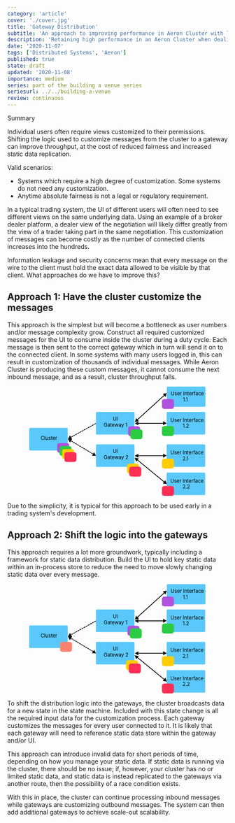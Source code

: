 ```yaml
---
category: 'article'
cover: './cover.jpg'
title: 'Gateway Distribution'
subtitle: 'An approach to improving performance in Aeron Cluster with large amounts of connected clients'
description: 'Retaining high performance in an Aeron Cluster when dealing with large amounts of clients'
date: '2020-11-07'
tags: ['Distributed Systems', 'Aeron']
published: true
state: draft
updated: '2020-11-08'
importance: medium
series: part of the building a venue series
seriesurl: ../../building-a-venue
review: continuous
---
```



<div class="bg-shaunnew-400 p-4 mb-4 rounded-md dark:text-black">
  <p class="font-bold">Summary</p>
  <p>Individual users often require views customized to their permissions. Shifting the logic used to customize messages from the cluster to a gateway can improve throughput, at the cost of reduced fairness and increased static data replication.</p>
  <p class="italic">Valid scenarios:</p>
  <p><ul>
  <li>Systems which require a high degree of customization. Some systems do not need any customization.</li>
  <li>Anytime absolute fairness is not a legal or regulatory requirement.</li>
    </ul></p>
</div>

In a typical trading system, the UI of different users will often need to see different views on the same underlying data. Using an example of a broker dealer platform, a dealer view of the negotiation will likely differ greatly from the view of a trader taking part in the same negotiation. This customization of messages can become costly as the number of connected clients increases into the hundreds.

Information leakage and security concerns mean that every message on the wire to the client must hold the exact data allowed to be visible by that client. What approaches do we have to improve this?

## Approach 1: Have the cluster customize the messages

This approach is the simplest but will become a bottleneck as user numbers and/or message complexity grow. Construct all required customized messages for the UI to consume inside the cluster during a duty cycle. Each message is then sent to the correct gateway which in turn will send it on to the connected client. In some systems with many users logged in, this can result in customization of thousands of individual messages. While Aeron Cluster is producing these custom messages, it cannot consume the next inbound message, and as a result, cluster throughput falls.

<div align="center">
<svg width="80%" height="auto" viewBox="0 0 750 465" fill="none" xmlns="http://www.w3.org/2000/svg">
<rect x="284" y="108" width="164" height="96" rx="4" fill="#5AC8FA"/>
<text fill="black" xml:space="preserve" font-family="-apple-system, BlinkMacSystemFont, 'Segoe UI', Roboto, Oxygen-Sans, Ubuntu, Cantarell, sans-serif" font-size="21" letter-spacing="0px"><tspan x="356.218" y="145.472">UI&#10;</tspan><tspan x="317.273" y="170.472">Gateway 1</tspan></text>
<rect x="284" y="246" width="164" height="96" rx="4" fill="#5AC8FA"/>
<text fill="black" xml:space="preserve" font-family="-apple-system, BlinkMacSystemFont, 'Segoe UI', Roboto, Oxygen-Sans, Ubuntu, Cantarell, sans-serif" font-size="21" letter-spacing="0px"><tspan x="356.218" y="283.472">UI&#10;</tspan><tspan x="317.273" y="308.472">Gateway 2</tspan></text>
<rect y="176" width="164" height="96" rx="4" fill="#5AC8FA"/>
<text fill="black" xml:space="preserve" font-family="-apple-system, BlinkMacSystemFont, 'Segoe UI', Roboto, Oxygen-Sans, Ubuntu, Cantarell, sans-serif" font-size="21" letter-spacing="0px"><tspan x="48.6235" y="226.472">Cluster</tspan></text>
<rect x="586" width="164" height="86" rx="4" fill="#5AC8FA"/>
<text fill="black" xml:space="preserve" font-family="-apple-system, BlinkMacSystemFont, 'Segoe UI', Roboto, Oxygen-Sans, Ubuntu, Cantarell, sans-serif" font-size="21" letter-spacing="0px"><tspan x="602.393" y="37.472">User Interface&#10;</tspan><tspan x="653.745" y="62.472">1.1</tspan></text>
<rect x="585" y="108" width="164" height="96" rx="4" fill="#5AC8FA"/>
<text fill="black" xml:space="preserve" font-family="-apple-system, BlinkMacSystemFont, 'Segoe UI', Roboto, Oxygen-Sans, Ubuntu, Cantarell, sans-serif" font-size="21" letter-spacing="0px"><tspan x="601.393" y="150.472">User Interface&#10;</tspan><tspan x="652.745" y="175.472">1.2</tspan></text>
<rect x="585" y="246" width="164" height="96" rx="4" fill="#5AC8FA"/>
<text fill="black" xml:space="preserve" font-family="-apple-system, BlinkMacSystemFont, 'Segoe UI', Roboto, Oxygen-Sans, Ubuntu, Cantarell, sans-serif" font-size="21" letter-spacing="0px"><tspan x="600.893" y="288.472">User Interface&#10;</tspan><tspan x="652.245" y="313.472">2.1</tspan></text>
<rect x="585" y="366" width="164" height="96" rx="4" fill="#5AC8FA"/>
<text fill="black" xml:space="preserve" font-family="-apple-system, BlinkMacSystemFont, 'Segoe UI', Roboto, Oxygen-Sans, Ubuntu, Cantarell, sans-serif" font-size="21" letter-spacing="0px"><tspan x="600.893" y="408.472">User Interface&#10;</tspan><tspan x="652.245" y="433.472">2.2</tspan></text>
<path d="M284.5 294.5L276.075 279.367L267.182 294.23L284.5 294.5ZM165 223L173.425 238.133L182.318 223.27L165 223ZM166.364 225.564L167.651 226.334L169.191 223.76L167.904 222.99L166.364 225.564ZM172.172 225.543L170.885 224.773L169.344 227.347L170.632 228.118L172.172 225.543ZM174.899 230.671L176.187 231.441L177.727 228.867L176.44 228.097L174.899 230.671ZM180.708 230.65L179.42 229.88L177.88 232.455L179.167 233.225L180.708 230.65ZM183.435 235.778L184.722 236.548L186.263 233.974L184.976 233.204L183.435 235.778ZM189.243 235.757L187.956 234.987L186.416 237.562L187.703 238.332L189.243 235.757ZM191.971 240.885L193.258 241.656L194.798 239.081L193.511 238.311L191.971 240.885ZM197.779 240.865L196.492 240.094L194.952 242.669L196.239 243.439L197.779 240.865ZM200.507 245.993L201.794 246.763L203.334 244.188L202.047 243.418L200.507 245.993ZM206.315 245.972L205.028 245.202L203.487 247.776L204.774 248.546L206.315 245.972ZM209.042 251.1L210.33 251.87L211.87 249.295L210.583 248.525L209.042 251.1ZM214.851 251.079L213.563 250.309L212.023 252.883L213.31 253.653L214.851 251.079ZM217.578 256.207L218.865 256.977L220.406 254.403L219.118 253.632L217.578 256.207ZM223.386 256.186L222.099 255.416L220.559 257.99L221.846 258.76L223.386 256.186ZM226.114 261.314L227.401 262.084L228.941 259.51L227.654 258.74L226.114 261.314ZM231.922 261.293L230.635 260.523L229.094 263.097L230.382 263.868L231.922 261.293ZM234.649 266.421L235.937 267.191L237.477 264.617L236.19 263.847L234.649 266.421ZM240.458 266.4L239.17 265.63L237.63 268.205L238.917 268.975L240.458 266.4ZM243.185 271.528L244.472 272.298L246.013 269.724L244.726 268.954L243.185 271.528ZM248.993 271.507L247.706 270.737L246.166 273.312L247.453 274.082L248.993 271.507ZM251.721 276.635L253.008 277.406L254.548 274.831L253.261 274.061L251.721 276.635ZM257.529 276.615L256.242 275.844L254.702 278.419L255.989 279.189L257.529 276.615ZM260.257 281.743L261.544 282.513L263.084 279.938L261.797 279.168L260.257 281.743ZM266.065 281.722L264.778 280.952L263.237 283.526L264.524 284.296L266.065 281.722ZM268.792 286.85L270.08 287.62L271.62 285.045L270.333 284.275L268.792 286.85ZM274.601 286.829L273.313 286.059L271.773 288.633L273.06 289.403L274.601 286.829ZM277.328 291.957L278.615 292.727L280.156 290.153L278.868 289.382L277.328 291.957ZM283.136 291.936L281.849 291.166L280.309 293.74L281.596 294.51L283.136 291.936ZM170.632 228.118L174.899 230.671L176.44 228.097L172.172 225.543L170.632 228.118ZM179.167 233.225L183.435 235.778L184.976 233.204L180.708 230.65L179.167 233.225ZM187.703 238.332L191.971 240.885L193.511 238.311L189.243 235.757L187.703 238.332ZM196.239 243.439L200.507 245.993L202.047 243.418L197.779 240.865L196.239 243.439ZM204.774 248.546L209.042 251.1L210.583 248.525L206.315 245.972L204.774 248.546ZM213.31 253.653L217.578 256.207L219.118 253.632L214.851 251.079L213.31 253.653ZM221.846 258.76L226.114 261.314L227.654 258.74L223.386 256.186L221.846 258.76ZM230.382 263.868L234.649 266.421L236.19 263.847L231.922 261.293L230.382 263.868ZM238.917 268.975L243.185 271.528L244.726 268.954L240.458 266.4L238.917 268.975ZM247.453 274.082L251.721 276.635L253.261 274.061L248.993 271.507L247.453 274.082ZM255.989 279.189L260.257 281.743L261.797 279.168L257.529 276.615L255.989 279.189ZM264.524 284.296L268.792 286.85L270.333 284.275L266.065 281.722L264.524 284.296ZM273.06 289.403L277.328 291.957L278.868 289.382L274.601 286.829L273.06 289.403Z" fill="black"/>
<path d="M164.75 222.75L182.068 223.067L173.683 207.911L164.75 222.75ZM167.694 222.836L169.006 222.11L167.554 219.484L166.241 220.211L167.694 222.836ZM170.677 217.757L169.364 218.483L170.816 221.108L172.129 220.382L170.677 217.757ZM176.564 217.928L177.877 217.202L176.424 214.577L175.112 215.303L176.564 217.928ZM179.547 212.85L178.234 213.576L179.687 216.201L180.999 215.475L179.547 212.85ZM185.434 213.021L186.747 212.295L185.295 209.67L183.982 210.396L185.434 213.021ZM188.417 207.942L187.105 208.668L188.557 211.293L189.87 210.567L188.417 207.942ZM194.305 208.113L195.617 207.387L194.165 204.762L192.853 205.488L194.305 208.113ZM197.288 203.035L195.975 203.761L197.428 206.386L198.74 205.66L197.288 203.035ZM203.175 203.206L204.488 202.48L203.035 199.855L201.723 200.581L203.175 203.206ZM206.158 198.127L204.846 198.853L206.298 201.478L207.61 200.752L206.158 198.127ZM212.046 198.299L213.358 197.573L211.906 194.947L210.593 195.674L212.046 198.299ZM215.028 193.22L213.716 193.946L215.168 196.571L216.481 195.845L215.028 193.22ZM220.916 193.391L222.228 192.665L220.776 190.04L219.464 190.766L220.916 193.391ZM223.899 188.312L222.586 189.039L224.039 191.664L225.351 190.938L223.899 188.312ZM229.786 188.484L231.099 187.758L229.647 185.133L228.334 185.859L229.786 188.484ZM232.769 183.405L231.457 184.131L232.909 186.756L234.221 186.03L232.769 183.405ZM238.657 183.576L239.969 182.85L238.517 180.225L237.204 180.951L238.657 183.576ZM241.64 178.498L240.327 179.224L241.779 181.849L243.092 181.123L241.64 178.498ZM247.527 178.669L248.84 177.943L247.387 175.318L246.075 176.044L247.527 178.669ZM250.51 173.59L249.197 174.316L250.65 176.941L251.962 176.215L250.51 173.59ZM256.397 173.762L257.71 173.035L256.258 170.41L254.945 171.137L256.397 173.762ZM259.38 168.683L258.068 169.409L259.52 172.034L260.833 171.308L259.38 168.683ZM265.268 168.854L266.58 168.128L265.128 165.503L263.816 166.229L265.268 168.854ZM268.251 163.775L266.938 164.502L268.39 167.127L269.703 166.401L268.251 163.775ZM274.138 163.947L275.451 163.221L273.998 160.596L272.686 161.322L274.138 163.947ZM277.121 158.868L275.809 159.594L277.261 162.219L278.573 161.493L277.121 158.868ZM283.009 159.039L284.321 158.313L282.869 155.688L281.556 156.414L283.009 159.039ZM172.129 220.382L176.564 217.928L175.112 215.303L170.677 217.757L172.129 220.382ZM180.999 215.475L185.434 213.021L183.982 210.396L179.547 212.85L180.999 215.475ZM189.87 210.567L194.305 208.113L192.853 205.488L188.417 207.942L189.87 210.567ZM198.74 205.66L203.175 203.206L201.723 200.581L197.288 203.035L198.74 205.66ZM207.61 200.752L212.046 198.299L210.593 195.674L206.158 198.127L207.61 200.752ZM216.481 195.845L220.916 193.391L219.464 190.766L215.028 193.22L216.481 195.845ZM225.351 190.938L229.786 188.484L228.334 185.859L223.899 188.312L225.351 190.938ZM234.221 186.03L238.657 183.576L237.204 180.951L232.769 183.405L234.221 186.03ZM243.092 181.123L247.527 178.669L246.075 176.044L241.64 178.498L243.092 181.123ZM251.962 176.215L256.397 173.762L254.945 171.137L250.51 173.59L251.962 176.215ZM260.833 171.308L265.268 168.854L263.816 166.229L259.38 168.683L260.833 171.308ZM269.703 166.401L274.138 163.947L272.686 161.322L268.251 163.775L269.703 166.401ZM278.573 161.493L283.009 159.039L281.556 156.414L277.121 158.868L278.573 161.493Z" fill="black"/>
<path d="M585.625 414.625L579.488 398.428L568.53 411.841L585.625 414.625ZM449 303L455.137 319.197L466.095 305.784L449 303ZM576.12 404.922L460.403 310.38L458.505 312.703L574.222 407.245L576.12 404.922Z" fill="black"/>
<path d="M449.75 150.75L466.677 147.079L455.034 134.255L449.75 150.75ZM585.5 27.5L568.573 31.1712L580.216 43.9948L585.5 27.5ZM460.753 142.786L576.513 37.6852L574.497 35.4641L458.737 140.565L460.753 142.786Z" fill="black"/>
<path d="M449.5 294.5L464.532 303.105L464.468 285.784L449.5 294.5ZM585 294L569.968 285.395L570.032 302.716L585 294ZM463.005 295.95L571.506 295.55L571.495 292.55L462.994 292.95L463.005 295.95Z" fill="black"/>
<path d="M449.5 156.5L464.532 165.105L464.468 147.784L449.5 156.5ZM585 156L569.968 147.395L570.032 164.716L585 156ZM463.005 157.95L571.506 157.55L571.495 154.55L462.994 154.95L463.005 157.95Z" fill="black"/>
<rect x="119" y="240" width="51" height="42" rx="10" fill="#AF52DE"/>
<rect x="565" y="53" width="51" height="42" rx="10" fill="#AF52DE"/>
<rect x="129" y="253" width="51" height="42" rx="10" fill="#2ACC41"/>
<rect x="421" y="169" width="51" height="42" rx="10" fill="#AF52DE"/>
<rect x="431" y="182" width="51" height="42" rx="10" fill="#2ACC41"/>
<rect x="565" y="168" width="51" height="42" rx="10" fill="#2ACC41"/>
<rect x="140" y="266" width="51" height="42" rx="10" fill="#FFCC02"/>
<rect x="565" y="307" width="51" height="42" rx="10" fill="#FFCC02"/>
<rect x="150" y="279" width="51" height="42" rx="10" fill="#FF2E55"/>
<rect x="416" y="328" width="51" height="42" rx="10" fill="#FFCC02"/>
<rect x="426" y="341" width="51" height="42" rx="10" fill="#FF2E55"/>
<rect x="565" y="423" width="51" height="42" rx="10" fill="#FF2E55"/>
</svg>

</div>

Due to the simplicity, it is typical for this approach to be used early in a trading system's development.

## Approach 2: Shift the logic into the gateways

This approach requires a lot more groundwork, typically including a framework for static data distribution. Build the UI to hold key static data within an in-process store to reduce the need to move slowly changing static data over every message.


<MdxWarningAside asideTitle='warning' asideBody='By moving logic to the gateways, you can introduce unfairness. Heavily loaded gateways will delay messages when compared to lightly loaded gateways. To prevent any unfairness, use a single gateway. To add resilience in this scenario, keep a second gateway warm but inactive.'/>

<div align="center" className="mt-8">
<svg width="80%" height="auto" viewBox="0 0 750 465" fill="none" xmlns="http://www.w3.org/2000/svg">
<rect x="284" y="108" width="164" height="96" rx="4" fill="#5AC8FA"/>
<text fill="black" xml:space="preserve" font-family="-apple-system, BlinkMacSystemFont, 'Segoe UI', Roboto, Oxygen-Sans, Ubuntu, Cantarell, sans-serif" font-size="21" letter-spacing="0px"><tspan x="356.218" y="145.472">UI&#10;</tspan><tspan x="317.273" y="170.472">Gateway 1</tspan></text>
<rect x="284" y="246" width="164" height="96" rx="4" fill="#5AC8FA"/>
<text fill="black" xml:space="preserve" font-family="-apple-system, BlinkMacSystemFont, 'Segoe UI', Roboto, Oxygen-Sans, Ubuntu, Cantarell, sans-serif" font-size="21" letter-spacing="0px"><tspan x="356.218" y="283.472">UI&#10;</tspan><tspan x="317.273" y="308.472">Gateway 2</tspan></text>
<rect y="176" width="164" height="96" rx="4" fill="#5AC8FA"/>
<text fill="black" xml:space="preserve" font-family="-apple-system, BlinkMacSystemFont, 'Segoe UI', Roboto, Oxygen-Sans, Ubuntu, Cantarell, sans-serif" font-size="21" letter-spacing="0px"><tspan x="48.6235" y="226.472">Cluster</tspan></text>
<rect x="586" width="164" height="86" rx="4" fill="#5AC8FA"/>
<text fill="black" xml:space="preserve" font-family="-apple-system, BlinkMacSystemFont, 'Segoe UI', Roboto, Oxygen-Sans, Ubuntu, Cantarell, sans-serif" font-size="21" letter-spacing="0px"><tspan x="602.393" y="37.472">User Interface&#10;</tspan><tspan x="653.745" y="62.472">1.1</tspan></text>
<rect x="585" y="108" width="164" height="96" rx="4" fill="#5AC8FA"/>
<text fill="black" xml:space="preserve" font-family="-apple-system, BlinkMacSystemFont, 'Segoe UI', Roboto, Oxygen-Sans, Ubuntu, Cantarell, sans-serif" font-size="21" letter-spacing="0px"><tspan x="601.393" y="150.472">User Interface&#10;</tspan><tspan x="652.745" y="175.472">1.2</tspan></text>
<rect x="585" y="246" width="164" height="96" rx="4" fill="#5AC8FA"/>
<text fill="black" xml:space="preserve" font-family="-apple-system, BlinkMacSystemFont, 'Segoe UI', Roboto, Oxygen-Sans, Ubuntu, Cantarell, sans-serif" font-size="21" letter-spacing="0px"><tspan x="600.893" y="288.472">User Interface&#10;</tspan><tspan x="652.245" y="313.472">2.1</tspan></text>
<rect x="585" y="366" width="164" height="96" rx="4" fill="#5AC8FA"/>
<text fill="black" xml:space="preserve" font-family="-apple-system, BlinkMacSystemFont, 'Segoe UI', Roboto, Oxygen-Sans, Ubuntu, Cantarell, sans-serif" font-size="21" letter-spacing="0px"><tspan x="600.893" y="408.472">User Interface&#10;</tspan><tspan x="652.245" y="433.472">2.2</tspan></text>
<path d="M284.5 294.5L276.075 279.367L267.182 294.23L284.5 294.5ZM165 223L173.425 238.133L182.318 223.27L165 223ZM166.364 225.564L167.651 226.334L169.191 223.76L167.904 222.99L166.364 225.564ZM172.172 225.543L170.885 224.773L169.344 227.347L170.632 228.118L172.172 225.543ZM174.899 230.671L176.187 231.441L177.727 228.867L176.44 228.097L174.899 230.671ZM180.708 230.65L179.42 229.88L177.88 232.455L179.167 233.225L180.708 230.65ZM183.435 235.778L184.722 236.548L186.263 233.974L184.976 233.204L183.435 235.778ZM189.243 235.757L187.956 234.987L186.416 237.562L187.703 238.332L189.243 235.757ZM191.971 240.885L193.258 241.656L194.798 239.081L193.511 238.311L191.971 240.885ZM197.779 240.865L196.492 240.094L194.952 242.669L196.239 243.439L197.779 240.865ZM200.507 245.993L201.794 246.763L203.334 244.188L202.047 243.418L200.507 245.993ZM206.315 245.972L205.028 245.202L203.487 247.776L204.774 248.546L206.315 245.972ZM209.042 251.1L210.33 251.87L211.87 249.295L210.583 248.525L209.042 251.1ZM214.851 251.079L213.563 250.309L212.023 252.883L213.31 253.653L214.851 251.079ZM217.578 256.207L218.865 256.977L220.406 254.403L219.118 253.632L217.578 256.207ZM223.386 256.186L222.099 255.416L220.559 257.99L221.846 258.76L223.386 256.186ZM226.114 261.314L227.401 262.084L228.941 259.51L227.654 258.74L226.114 261.314ZM231.922 261.293L230.635 260.523L229.094 263.097L230.382 263.868L231.922 261.293ZM234.649 266.421L235.937 267.191L237.477 264.617L236.19 263.847L234.649 266.421ZM240.458 266.4L239.17 265.63L237.63 268.205L238.917 268.975L240.458 266.4ZM243.185 271.528L244.472 272.298L246.013 269.724L244.726 268.954L243.185 271.528ZM248.993 271.507L247.706 270.737L246.166 273.312L247.453 274.082L248.993 271.507ZM251.721 276.635L253.008 277.406L254.548 274.831L253.261 274.061L251.721 276.635ZM257.529 276.615L256.242 275.844L254.702 278.419L255.989 279.189L257.529 276.615ZM260.257 281.743L261.544 282.513L263.084 279.938L261.797 279.168L260.257 281.743ZM266.065 281.722L264.778 280.952L263.237 283.526L264.524 284.296L266.065 281.722ZM268.792 286.85L270.08 287.62L271.62 285.045L270.333 284.275L268.792 286.85ZM274.601 286.829L273.313 286.059L271.773 288.633L273.06 289.403L274.601 286.829ZM277.328 291.957L278.615 292.727L280.156 290.153L278.868 289.382L277.328 291.957ZM283.136 291.936L281.849 291.166L280.309 293.74L281.596 294.51L283.136 291.936ZM170.632 228.118L174.899 230.671L176.44 228.097L172.172 225.543L170.632 228.118ZM179.167 233.225L183.435 235.778L184.976 233.204L180.708 230.65L179.167 233.225ZM187.703 238.332L191.971 240.885L193.511 238.311L189.243 235.757L187.703 238.332ZM196.239 243.439L200.507 245.993L202.047 243.418L197.779 240.865L196.239 243.439ZM204.774 248.546L209.042 251.1L210.583 248.525L206.315 245.972L204.774 248.546ZM213.31 253.653L217.578 256.207L219.118 253.632L214.851 251.079L213.31 253.653ZM221.846 258.76L226.114 261.314L227.654 258.74L223.386 256.186L221.846 258.76ZM230.382 263.868L234.649 266.421L236.19 263.847L231.922 261.293L230.382 263.868ZM238.917 268.975L243.185 271.528L244.726 268.954L240.458 266.4L238.917 268.975ZM247.453 274.082L251.721 276.635L253.261 274.061L248.993 271.507L247.453 274.082ZM255.989 279.189L260.257 281.743L261.797 279.168L257.529 276.615L255.989 279.189ZM264.524 284.296L268.792 286.85L270.333 284.275L266.065 281.722L264.524 284.296ZM273.06 289.403L277.328 291.957L278.868 289.382L274.601 286.829L273.06 289.403Z" fill="black"/>
<path d="M164.75 222.75L182.068 223.067L173.683 207.911L164.75 222.75ZM167.694 222.836L169.006 222.11L167.554 219.484L166.241 220.211L167.694 222.836ZM170.677 217.757L169.364 218.483L170.816 221.108L172.129 220.382L170.677 217.757ZM176.564 217.928L177.877 217.202L176.424 214.577L175.112 215.303L176.564 217.928ZM179.547 212.85L178.234 213.576L179.687 216.201L180.999 215.475L179.547 212.85ZM185.434 213.021L186.747 212.295L185.295 209.67L183.982 210.396L185.434 213.021ZM188.417 207.942L187.105 208.668L188.557 211.293L189.87 210.567L188.417 207.942ZM194.305 208.113L195.617 207.387L194.165 204.762L192.853 205.488L194.305 208.113ZM197.288 203.035L195.975 203.761L197.428 206.386L198.74 205.66L197.288 203.035ZM203.175 203.206L204.488 202.48L203.035 199.855L201.723 200.581L203.175 203.206ZM206.158 198.127L204.846 198.853L206.298 201.478L207.61 200.752L206.158 198.127ZM212.046 198.299L213.358 197.573L211.906 194.947L210.593 195.674L212.046 198.299ZM215.028 193.22L213.716 193.946L215.168 196.571L216.481 195.845L215.028 193.22ZM220.916 193.391L222.228 192.665L220.776 190.04L219.464 190.766L220.916 193.391ZM223.899 188.312L222.586 189.039L224.039 191.664L225.351 190.938L223.899 188.312ZM229.786 188.484L231.099 187.758L229.647 185.133L228.334 185.859L229.786 188.484ZM232.769 183.405L231.457 184.131L232.909 186.756L234.221 186.03L232.769 183.405ZM238.657 183.576L239.969 182.85L238.517 180.225L237.204 180.951L238.657 183.576ZM241.64 178.498L240.327 179.224L241.779 181.849L243.092 181.123L241.64 178.498ZM247.527 178.669L248.84 177.943L247.387 175.318L246.075 176.044L247.527 178.669ZM250.51 173.59L249.197 174.316L250.65 176.941L251.962 176.215L250.51 173.59ZM256.397 173.762L257.71 173.035L256.258 170.41L254.945 171.137L256.397 173.762ZM259.38 168.683L258.068 169.409L259.52 172.034L260.833 171.308L259.38 168.683ZM265.268 168.854L266.58 168.128L265.128 165.503L263.816 166.229L265.268 168.854ZM268.251 163.775L266.938 164.502L268.39 167.127L269.703 166.401L268.251 163.775ZM274.138 163.947L275.451 163.221L273.998 160.596L272.686 161.322L274.138 163.947ZM277.121 158.868L275.809 159.594L277.261 162.219L278.573 161.493L277.121 158.868ZM283.009 159.039L284.321 158.313L282.869 155.688L281.556 156.414L283.009 159.039ZM172.129 220.382L176.564 217.928L175.112 215.303L170.677 217.757L172.129 220.382ZM180.999 215.475L185.434 213.021L183.982 210.396L179.547 212.85L180.999 215.475ZM189.87 210.567L194.305 208.113L192.853 205.488L188.417 207.942L189.87 210.567ZM198.74 205.66L203.175 203.206L201.723 200.581L197.288 203.035L198.74 205.66ZM207.61 200.752L212.046 198.299L210.593 195.674L206.158 198.127L207.61 200.752ZM216.481 195.845L220.916 193.391L219.464 190.766L215.028 193.22L216.481 195.845ZM225.351 190.938L229.786 188.484L228.334 185.859L223.899 188.312L225.351 190.938ZM234.221 186.03L238.657 183.576L237.204 180.951L232.769 183.405L234.221 186.03ZM243.092 181.123L247.527 178.669L246.075 176.044L241.64 178.498L243.092 181.123ZM251.962 176.215L256.397 173.762L254.945 171.137L250.51 173.59L251.962 176.215ZM260.833 171.308L265.268 168.854L263.816 166.229L259.38 168.683L260.833 171.308ZM269.703 166.401L274.138 163.947L272.686 161.322L268.251 163.775L269.703 166.401ZM278.573 161.493L283.009 159.039L281.556 156.414L277.121 158.868L278.573 161.493Z" fill="black"/>
<path d="M585.625 414.625L579.488 398.428L568.53 411.841L585.625 414.625ZM449 303L455.137 319.197L466.095 305.784L449 303ZM576.12 404.922L460.403 310.38L458.505 312.703L574.222 407.245L576.12 404.922Z" fill="black"/>
<path d="M449.75 150.75L466.677 147.079L455.034 134.255L449.75 150.75ZM585.5 27.5L568.573 31.1712L580.216 43.9948L585.5 27.5ZM460.753 142.786L576.513 37.6852L574.497 35.4641L458.737 140.565L460.753 142.786Z" fill="black"/>
<path d="M449.5 294.5L464.532 303.105L464.468 285.784L449.5 294.5ZM585 294L569.968 285.395L570.032 302.716L585 294ZM463.005 295.95L571.506 295.55L571.495 292.55L462.994 292.95L463.005 295.95Z" fill="black"/>
<path d="M449.5 156.5L464.532 165.105L464.468 147.784L449.5 156.5ZM585 156L569.968 147.395L570.032 164.716L585 156ZM463.005 157.95L571.506 157.55L571.495 154.55L462.994 154.95L463.005 157.95Z" fill="black"/>
<rect x="418" y="177" width="51" height="42" rx="10" fill="#AF52DE"/>
<rect x="565" y="53" width="51" height="42" rx="10" fill="#AF52DE"/>
<rect x="428" y="189" width="51" height="42" rx="10" fill="#2ACC41"/>
<rect x="131" y="246" width="51" height="42" rx="10" fill="#FC826F"/>
<rect x="565" y="168" width="51" height="42" rx="10" fill="#2ACC41"/>
<rect x="412" y="324" width="51" height="42" rx="10" fill="#FFCC02"/>
<rect x="565" y="307" width="51" height="42" rx="10" fill="#FFCC02"/>
<rect x="424" y="338" width="51" height="42" rx="10" fill="#FF2E55"/>
<rect x="565" y="423" width="51" height="42" rx="10" fill="#FF2E55"/>
</svg>

</div>

To shift the distribution logic into the gateways, the cluster broadcasts data for a new state in the state machine. Included with this state change is all the required input data for the customization process.  Each gateway customizes the messages for every user connected to it. It is likely that each gateway will need to reference static data store within the gateway and/or UI.

This approach can introduce invalid data for short periods of time, depending on how you manage your static data. If static data is running via the cluster, there should be no issue; if, however, your cluster has no or limited static data, and static data is instead replicated to the gateways via another route, then the possibility of a race condition exists.

With this in place, the cluster can continue processing inbound messages while gateways are customizing outbound messages. The system can then add additional gateways to achieve scale-out scalability.